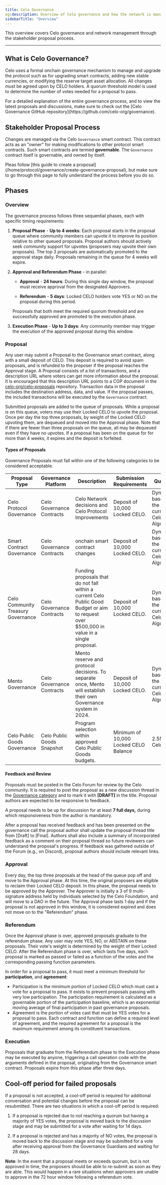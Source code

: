 ```yaml
---
title: Celo Governance
og:description: Overview of Celo governance and how the network is managed using the stakeholder proposal process.
sidebarTitle: "Overview"
---
```


This overview covers Celo governance and network management through the stakeholder proposal process.

---

## What is Celo Governance?

Celo uses a formal onchain governance mechanism to manage and upgrade the protocol such as for upgrading smart contracts, adding new stable currencies, or modifying the reserve target asset allocation. All changes must be agreed upon by CELO holders. A quorum threshold model is used to determine the number of votes needed for a proposal to pass.

<Note>
For a detailed explanation of the entire governance process, and to view the latest proposals and discussions, make sure to check out the [Celo Governance GitHub repository](https://github.com/celo-org/governance).
</Note>

## Stakeholder Proposal Process

Changes are managed via the Celo `Governance` smart contract. This contract acts as an "owner" for making modifications to other protocol smart contracts. Such smart contracts are termed **governable**. The `Governance` contract itself is governable, and owned by itself.

<Note>
Pleas follow [this guide to create a proposal](/home/protocol/governance/create-governance-proposal), but make sure to go through this page to fully understand the process before you do so.
</Note>

## Phases

### Overview

The governance process follows three sequential phases, each with specific timing requirements:

1. **Proposal Phase** - **Up to 4 weeks**: Each proposal starts in the proposal queue where community members can upvote it to improve its position relative to other queued proposals. Proposal authors should actively seek community support for upvotes (proposers may upvote their own proposals). The top 3 proposals are automatically promoted to the approval stage daily. Proposals remaining in the queue for 4 weeks will expire.

2. **Approval and Referendum Phase** - in parallel:
   - **Approval** - **24 hours**: During this single day window, the proposal must receive approval from the designated Approvers.

   - **Referendum** - **5 days**: Locked CELO holders vote YES or NO on the proposal during this period.

   Proposals that both meet the required quorum threshold and are successfully approved are promoted to the execution phase.

3. **Execution Phase** - **Up to 3 days**: Any community member may trigger the execution of the approved proposal during this window.

### Proposal

Any user may submit a Proposal to the Governance smart contract, along with a small deposit of CELO. This deposit is required to avoid spam proposals, and is refunded to the proposer if the proposal reaches the Approval stage. A Proposal consists of a list of transactions, and a description URL where voters can get more information about the proposal. It is encouraged that this description URL points to a CGP document in the [celo-org/celo-proposals](https://github.com/celo-org/celo-proposals) repository. Transaction data in the proposal includes the destination address, data, and value. If the proposal passes, the included transactions will be executed by the `Governance` contract.

Submitted proposals are added to the queue of proposals. While a proposal is on this queue, voters may use their Locked CELO to upvote the proposal. Once per day the top three proposals, by weight of the Locked CELO upvoting them, are dequeued and moved into the Approval phase. Note that if there are fewer than three proposals on the queue, all may be dequeued even if they have no upvotes. If a proposal has been on the queue for for more than 4 weeks, it expires and the deposit is forfeited.

#### Types of Proposals

Governance Proposals must fall within one of the following categories to be considered acceptable.

|**Proposal Type**|**Governance Platform**|**Description**|**Submission Requirements**|**Quorum**|**Approval Threshold**|
| --- | --- | --- | --- | --- | --- |
|Celo Protocol Governance|Celo Governance Contracts|Celo Network decisions and Celo Protocol Improvements|Deposit of 10,000 Locked CELO.|Dynamic based on the current Celo Algorithm.|Dynamic based on the current Celo Algorithm.|
|Smart Contract Governance|Celo Governance Contracts|onchain smart contract changes|Deposit of 10,000 Locked CELO.|Dynamic based on the current Celo Algorithm.|Dynamic based on the current Celo Algorithm.|
|Celo Community Treasury Governance|Celo Governance Contracts|Funding proposals that do not fall within a current Celo Public Good Budget or aim to request over $500,000 in value in a single proposal.|Deposit of 10,000 Locked CELO.|Dynamic based on the current Celo Algorithm.|Dynamic based on the current Celo Algorithm.|
|Mento Governance|Celo Governance Contracts|Mento reserve and protocol decisions. To separate once, Mento will establish their own Governance system in 2024.|Deposit of 10,000 Locked CELO.|Dynamic based on the current Celo Algorithm.|Dynamic based on the current Celo Algorithm.|
|Celo Public Goods Governance|Celo Public Goods Snapshot|Program selection within approved Celo Public Goods budgets.|Minimum of 10,000 Locked CELO Balance|2.5M Celo|50%|

#### Feedback and Review

Proposals must be posted in the Celo Forum for review by the Celo community. It is required to post the proposal as a new discussion thread in the [Governance category](https://forum.celo.org/c/governance/12) and to mark it with **[DRAFT]** in the title. Proposal authors are expected to be responsive to feedback.

A proposal needs to be up for discussion for at least **7 full days,** during which responsiveness from the author is mandatory.

After a proposal has received feedback and has been presented on the governance call the proposal author shall update the proposal thread title from [Draft] to [Final]. Authors shall also include a summary of incorporated feedback as a comment on their proposal thread so future reviewers can understand the proposal's progress. If feedback was gathered outside of the Forum (e.g., on Discord), proposal authors should include relevant links.

### Approval

Every day, the top three proposals at the head of the queue pop off and move to the Approval phase. At this time, the original proposers are eligible to reclaim their Locked CELO deposit. In this phase, the proposal needs to be approved by the Approver. The Approver is initially a 3 of 9 multi-signature address held by individuals selected by the Celo Foundation, and will move to a DAO in the future. The Approval phase lasts 1 day and if the proposal is not approved in this window, it is considered expired and does not move on to the "Referendum" phase.

### Referendum

Once the Approval phase is over, approved proposals graduate to the referendum phase. Any user may vote YES, NO, or ABSTAIN on these proposals. Their vote's weight is determined by the weight of their Locked CELO. After the Referendum phase is over, which lasts five days, each proposal is marked as passed or failed as a function of the votes and the corresponding passing function parameters.

In order for a proposal to pass, it must meet a minimum threshold for **participation**, and **agreement**:

- Participation is the minimum portion of Locked CELO which must cast a vote for a proposal to pass. It exists to prevent proposals passing with very low participation. The participation requirement is calculated as a governable portion of the participation baseline, which is an exponential moving average of final participation in past governance proposals.
- Agreement is the portion of votes cast that must be YES votes for a proposal to pass. Each contract and function can define a required level of agreement, and the required agreement for a proposal is the maximum requirement among its constituent transactions.

### Execution

Proposals that graduate from the Referendum phase to the Execution phase may be executed by anyone, triggering a call operation code with the arguments defined in the proposal, originating from the Governance smart contract. Proposals expire from this phase after three days.

## Cool-off period for failed proposals

If a proposal is not accepted, a cool-off period is required for additional conversation and potential changes before the proposal can be resubmitted. There are two situations in which a cool-off period is required:

1. If a proposal is rejected due to not reaching a quorum but having a majority of YES votes, the proposal is moved back to the discussion stage and may be submitted for a vote after waiting for 14 days.

2. If a proposal is rejected and has a majority of NO votes, the proposal is moved back to the discussion stage and may be submitted for a vote after receiving approval from the Governance Guardians and waiting for 28 days.

**Note**: In the event that a proposal meets or exceeds quorum, but is not approved in time, the proposers should be able to re-submit as soon as they are able. This would happen in a rare situations when approvers are unable to approve in the 72 hour window following a referendum vote.
